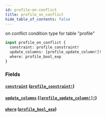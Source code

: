 ```yaml
---
id: profile-on-conflict
title: profile_on_conflict
hide_table_of_contents: false
---
```


on conflict condition type for table "profile"

```graphql
input profile_on_conflict {
  constraint: profile_constraint!
  update_columns: [profile_update_column!]!
  where: profile_bool_exp
}
```

### Fields

#### [`constraint`](#) ([`profile_constraint!`](../enums/profile-constraint))

#### [`update_columns`](#) ([`[profile_update_column!]!`](../enums/profile-update-column))

#### [`where`](#) ([`profile_bool_exp`](../inputs/profile-bool-exp))
